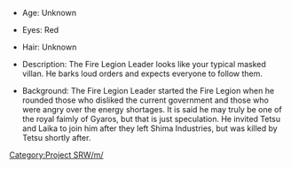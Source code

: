 *Age: Unknown

*Eyes: Red

*Hair: Unknown

*Description: The Fire Legion Leader looks like your typical masked villan. He barks loud orders and expects everyone to follow them.

*Background: The Fire Legion Leader started the Fire Legion when he rounded those who disliked the current government and those who were angry over the energy shortages. It is said he may truly be one of the royal faimly of Gyaros, but that is just speculation. He invited Tetsu and Laika to join him after they left Shima Industries, but was killed by Tetsu shortly after.

[[Category:Project SRW/m/]]